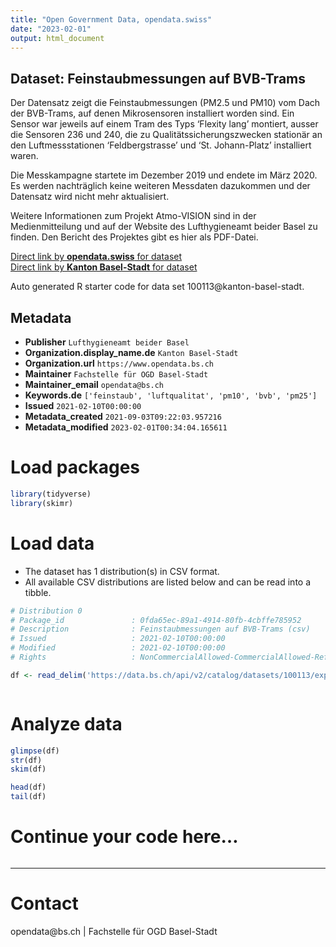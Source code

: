 ```yaml
---
title: "Open Government Data, opendata.swiss"
date: "2023-02-01"
output: html_document
---
```


## Dataset: Feinstaubmessungen auf BVB-Trams

Der Datensatz zeigt die Feinstaubmessungen (PM2.5 und PM10) vom Dach der BVB-Trams, auf denen Mikrosensoren installiert worden sind. Ein Sensor war jeweils auf einem Tram des Typs 'Flexity lang' montiert, ausser die Sensoren 236 und 240, die zu Qualitätssicherungszwecken stationär an den Luftmessstationen 'Feldbergstrasse' und 'St. Johann-Platz' installiert waren.

Die Messkampagne startete im Dezember 2019 und endete im März 2020. Es werden nachträglich keine weiteren Messdaten dazukommen und der Datensatz wird nicht mehr aktualisiert.

Weitere Informationen zum Projekt Atmo-VISION sind in der Medienmitteilung und auf der Website des Lufthygieneamt beider Basel zu finden. Den Bericht des Projektes gibt es hier als PDF-Datei.

[Direct link by **opendata.swiss** for dataset](https://opendata.swiss/de/dataset/feinstaubmessungen-auf-bvb-trams)<br>
[Direct link by **Kanton Basel-Stadt** for dataset](https://data.bs.ch/explore/dataset/100113/)

Auto generated R starter code for data set 100113@kanton-basel-stadt.

## Metadata

- **Publisher** `Lufthygieneamt beider Basel`
- **Organization.display_name.de** `Kanton Basel-Stadt`
- **Organization.url** `https://www.opendata.bs.ch`
- **Maintainer** `Fachstelle für OGD Basel-Stadt`
- **Maintainer_email** `opendata@bs.ch`
- **Keywords.de** `['feinstaub', 'luftqualitat', 'pm10', 'bvb', 'pm25']`
- **Issued** `2021-02-10T00:00:00`
- **Metadata_created** `2021-09-03T09:22:03.957216`
- **Metadata_modified** `2023-02-01T00:34:04.165611`


# Load packages

```r

library(tidyverse)
library(skimr)

```

# Load data

-   The dataset has 1 distribution(s) in CSV format.
-   All available CSV distributions are listed below and can be read into a tibble.

```r

# Distribution 0
# Package_id               : 0fda65ec-89a1-4914-80fb-4cbffe785952
# Description              : Feinstaubmessungen auf BVB-Trams (csv)
# Issued                   : 2021-02-10T00:00:00
# Modified                 : 2021-02-10T00:00:00
# Rights                   : NonCommercialAllowed-CommercialAllowed-ReferenceRequired

df <- read_delim('https://data.bs.ch/api/v2/catalog/datasets/100113/exports/csv')



```

# Analyze data

```r

glimpse(df)
str(df)
skim(df)

head(df)
tail(df)

```

# Continue your code here...

```r

```

------------------------------------------------------------------------

# Contact

opendata@bs.ch | Fachstelle für OGD Basel-Stadt
